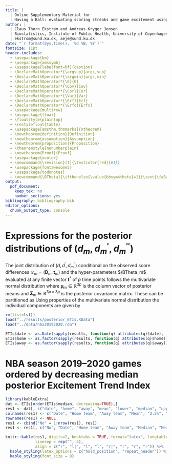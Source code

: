 ```yaml
---
title: |
  | Online Supplementary Material for
  | Having a Ball: evaluating scoring streaks and game excitement using in-match trend estimation
author: | 
  | Claus Thorn Ekstrøm and Andreas Kryger Jensen
  | Biostatistics, Institute of Public Health, University of Copenhagen
  | ekstrom@sund.ku.dk, aeje@sund.ku.dk
date: "`r format(Sys.time(), '%d %B, %Y')`"
fontsize: 11pt  
header-includes:
  - \usepackage{bm}
  - \usepackage{amssymb}
  - \usepackage[labelfont=bf]{caption}
  - \DeclareMathOperator*{\argsup}{arg\,sup}  
  - \DeclareMathOperator*{\argmin}{arg\,min}  
  - \DeclareMathOperator*{\E}{E}
  - \DeclareMathOperator*{\Cov}{Cov}
  - \DeclareMathOperator*{\Cor}{Cor}
  - \DeclareMathOperator*{\Var}{Var}
  - \DeclareMathOperator*{\Erf}{Erf}
  - \DeclareMathOperator*{\Erfc}{Erfc}
  - \usepackage{multirow}
  - \usepackage{float}
  - \floatstyle{plaintop}
  - \restylefloat{table}
  - \usepackage[amsthm,thmmarks]{ntheorem}
  - \newtheorem{definition}{Definition}
  - \newtheorem{assumption}{Assumption}
  - \newtheorem{proposition}{Proposition}
  - \theoremstyle{nonumberplain}
  - \newtheorem{Proof}{Proof}
  - \usepackage{xcolor}
  - \newcommand{\revision}[1]{\textcolor{red}{#1}}
  - \usepackage{fontawesome5}
  - \usepackage{todonotes}
  - \newcommand{\BTheta}{\ifthenelse{\value{bbsym4theta}=1}{\text{\faBasketballBall}}{\mathbf{\Theta}}}
output:
  pdf_document: 
    keep_tex: no
    number_sections: yes
bibliography: bibliography.bib    
editor_options: 
  chunk_output_type: console
---
```


\newcounter{bbsym4theta}
\setcounter{bbsym4theta}{1}

# Expressions for the posterior distributions of $(d_m, d^\prime_m, d^{\prime \prime}_m)$

The joint distribution of $(d, d^\prime, d_m^{\prime \prime})$ conditional on the observed score differences $\mathcal{D}_m = (\mathbf{D}_m, \mathbf{t}_m)$ and the hyper-parameters $\BTheta_m$ evaluated at any finite vector $\mathbf{t}^\ast$ of $p$ time points follows the multivariate normal distribution
\begin{align*}
\begin{bmatrix}d_m(\mathbf{t}^\ast)\\ d_m^{\prime}(\mathbf{t}^\ast)\\ d_m^{\prime \prime}(\mathbf{t}^\ast)\end{bmatrix} \mid \mathcal{D}_m, \BTheta_m \sim N\left(\bm{\mu}_m,  \bm{\Sigma}_m\right)
\end{align*}
where $\bm{\mu}_m \in \mathbb{R}^{3p}$ is the column vector of posterior means and $\bm{\Sigma}_m \in \mathbb{R}^{3p \times 3p}$ is the posterior covariance matrix. These can be partitioned as
\begin{align*}
  \bm{\mu}_m = \begin{bmatrix}\mu_{d_m}(\mathbf{t^\ast})\\ \mu_{d_m^\prime}(\mathbf{t^\ast})\\ \mu_{d_m^{\prime\prime}}(\mathbf{t^\ast})\end{bmatrix}, \quad \bm{\Sigma}_m = \begin{bmatrix}\Sigma_{d_m}(\mathbf{t^\ast},\mathbf{t^\ast}) &  \Sigma_{d_m d_m^\prime}(\mathbf{t^\ast},\mathbf{t^\ast}) & \Sigma_{d_m d_m^{\prime\prime}}(\mathbf{t^\ast},\mathbf{t^\ast})\\  \Sigma_{d_m d_m^\prime}(\mathbf{t^\ast},\mathbf{t^\ast})^T & \Sigma_{d_m^\prime}(\mathbf{t^\ast},\mathbf{t^\ast}) & \Sigma_{d_m^\prime d_m^{\prime\prime}}(\mathbf{t^\ast},\mathbf{t^\ast})\\ \Sigma_{d_m d_m^{\prime\prime}}(\mathbf{t^\ast}, \mathbf{t^\ast})^T & \Sigma_{d_m^\prime d_m^{\prime \prime}}(\mathbf{t^\ast}, \mathbf{t^\ast})^T & \Sigma_{d_m^{\prime\prime}}(\mathbf{t^\ast}, \mathbf{t^\ast})\end{bmatrix} 
\end{align*}
Using properties of the multivariate normal distribution the individual components are given by
\begin{align*}
  \mu_{d_m}(\mathbf{t}^\ast) &= \mu_{\bm{\beta}_m}(\mathbf{t}^\ast) + C_{\bm{\theta}_m}(\mathbf{t}^\ast, \mathbf{t}_m)\left(C_{\bm{\theta}_m}(\mathbf{t}_m, \mathbf{t}_m) + \sigma^2_m I\right)^{-1}\left(\mathbf{D}_m - \mu_{\bm{\beta}_m}(\mathbf{t}_m)\right)\\
  \mu_{d_m^\prime}(\mathbf{t}^\ast) &= \mu^\prime_{\bm{\beta}_m}(\mathbf{t}^\ast) + \partial_1 C_{\bm{\theta}_m}(\mathbf{t}^\ast, \mathbf{t}_m)\left(C_{\bm{\theta}_m}(\mathbf{t}_m, \mathbf{t}_m) + \sigma^2_m I\right)^{-1}\left(\mathbf{D}_m - \mu_{\bm{\beta}_m}(\mathbf{t}_m)\right) \\
  \mu_{d_m^{\prime\prime}}(\mathbf{t}^\ast) &= \mu^{\prime\prime}_{\bm{\beta}_m}(\mathbf{t}^\ast) + \partial_1^2 C_{\bm{\theta}_m}(\mathbf{t}^\ast, \mathbf{t}_m)\left(C_{\bm{\theta}_m}(\mathbf{t}_m, \mathbf{t}_m) + \sigma^2_m I\right)^{-1}\left(\mathbf{D}_m - \mu_{\bm{\beta}_m}(\mathbf{t}_m)\right)\\
  \Sigma_{d_m}(\mathbf{t}^\ast, \mathbf{t}^\ast) &= C_{\bm{\theta}_m}(\mathbf{t}^\ast, \mathbf{t}^\ast) - C_{\bm{\theta}_m}(\mathbf{t}^\ast, \mathbf{t}_m)\left(C_{\bm{\theta}_m}(\mathbf{t}_m, \mathbf{t}_m) + \sigma^2_m I\right)^{-1} C_{\bm{\theta}_m}(\mathbf{t}_m, \mathbf{t}^\ast)\\
  \Sigma_{d_m^\prime}(\mathbf{t}^\ast, \mathbf{t}^\ast) &= \partial_1\partial_2C_{\bm{\theta}_m}(\mathbf{t}^\ast, \mathbf{t}^\ast) - \partial_1C_{\bm{\theta}_m}(\mathbf{t}^\ast, \mathbf{t}_m)\left(C_{\bm{\theta}_m}(\mathbf{t}_m, \mathbf{t}_m) + \sigma^2_m I\right)^{-1} \partial_2C_{\bm{\theta}_m}(\mathbf{t}_m, \mathbf{t}^\ast)\\
  \Sigma_{d_m^{\prime\prime}}(\mathbf{t}^\ast, \mathbf{t}^\ast) &= \partial_1^2\partial_2^2 C_{\bm{\theta}_m}(\mathbf{t}^\ast, \mathbf{t}^\ast) - \partial_1^2 C_{\bm{\theta}_m}(\mathbf{t}^\ast, \mathbf{t}_m)\left(C_{\bm{\theta}_m}(\mathbf{t}_m, \mathbf{t}_m) + \sigma^2_m I\right)^{-1} \partial_2^2 C_{\bm{\theta}_m}(\mathbf{t}_m, \mathbf{t}^\ast)\\
  \Sigma_{d_m d_m^\prime}(\mathbf{t}^\ast, \mathbf{t}^\ast) &= \partial_2 C_{\bm{\theta}_m}(\mathbf{t}^\ast, \mathbf{t}^\ast) - C_{\bm{\theta}_m}(\mathbf{t}^\ast, \mathbf{t}_m)\left(C_{\bm{\theta}_m}(\mathbf{t}_m, \mathbf{t}_m) + \sigma^2_m I\right)^{-1} \partial_2 C_{\bm{\theta}_m}(\mathbf{t}_m, \mathbf{t}^\ast)\\
  \Sigma_{d_m d_m^{\prime\prime}}(\mathbf{t}^\ast, \mathbf{t}^\ast) &= \partial_2^2 C_{\bm{\theta}_m}(\mathbf{t}^\ast, \mathbf{t}^\ast) - C_{\bm{\theta}_m}(\mathbf{t}^\ast, \mathbf{t}_m)\left(C_{\bm{\theta}_m}(\mathbf{t}_m, \mathbf{t}_m) + \sigma^2_m I\right)^{-1} \partial_2^2 C_{\bm{\theta}_m}(\mathbf{t}_m, \mathbf{t}^\ast)\\
  \Sigma_{d_m^\prime d_m^{\prime\prime}}(\mathbf{t}^\ast, \mathbf{t}^\ast) &= \partial_1 \partial_2^2 C_{\bm{\theta}_m}(\mathbf{t}^\ast, \mathbf{t}^\ast) - \partial_1 C_{\bm{\theta}}(\mathbf{t}^\ast, \mathbf{t}_m)\left(C_{\bm{\theta}_m}(\mathbf{t}_m, \mathbf{t}_m) + \sigma^2_m I\right)^{-1} \partial_2^2 C_{\bm{\theta}_m}(\mathbf{t}_m, \mathbf{t}^\ast)
\end{align*}


```r
rm(list=ls())
load("../results/posterior_ETIs.RData")
load("../data/nba20192020.rda")

ETIs$date <- as.Date(sapply(results, function(q) attributes(q)$date), format="%B %e, %Y")
ETIs$home <- as.factor(sapply(results, function(q) attributes(q)$home))
ETIs$away <- as.factor(sapply(results, function(q) attributes(q)$away))
```

# NBA season 2019--2020 games ordered by decreasing median posterior Excitement Trend Index
```r
library(kableExtra)
dat <- ETIs[order(ETIs$median, decreasing=TRUE),]
res1 <- dat[, c("date", "home", "away", "mean", "lower", "median", "upper")]
colnames(res1) <- c("Date", "Home team", "Away team", "Mean", "2.5%", "Median", "97.5%")
rownames(res1) <- NULL
res1 <- cbind("No" = 1:nrow(res1), res1)
res1 <- res1[, c("No", "Date", "Home team", "Away team", "Median", "Mean", "2.5%", "97.5%")]

knitr::kable(res1, digits=2, booktabs = TRUE, format="latex", longtable=TRUE, 
             linesep = rep("", 5), 
             align = c("r", "l|", "l", "l", "r|", "r", "r", "r")) %>%
  kable_styling(latex_options = c("hold_position", "repeat_header")) %>% 
  kable_styling(font_size = 8)
```
